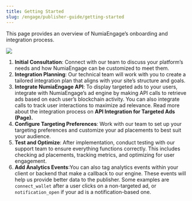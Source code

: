 ```yaml
---
title: Getting Started
slug: /engage/publisher-guide/getting-started
---
```


This page provides an overview of NumiaEngage’s onboarding and integration process. 

<Image 
  src="/media/engage/publisher_diagram_light.svg" 
  srcDark="/media/engage/publisher_diagram_dark.svg" 
/>

1. **Initial Consultation**: Connect with our team to discuss your platform’s needs and how NumiaEngage can be customized to meet them.
2. **Integration Planning**: Our technical team will work with you to create a tailored integration plan that aligns with your site’s structure and goals.
3. **Integrate NumiaEngage API**: To display targeted ads to your users, integrate with NumiaEngage’s ad engine by making API calls to retrieve ads based on each user’s blockchain activity. You can also integrate calls to track user interactions to maximize ad relevance. Read more about the integration process on **API Integration for Targeted Ads (Page).**
4. **Configure Targeting Preferences**: Work with our team to set up your targeting preferences and customize your ad placements to best suit your audience.
5. **Test and Optimize**: After implementation, conduct testing with our support team to ensure everything functions correctly. This includes checking ad placements, tracking metrics, and optimizing for user engagement.
6. **Add Analytics Events**:You can also tag analytics events within your client or backend that make a callback to our engine. These events will help us provide better data to the publisher. Some examples are `connect_wallet` after a user clicks on a non-targeted ad, or `notification_open` if your ad is a notification-based one.

<Card 
  title="Let's Talk!"
  description="Learn more about NumiaEngage by contacting our team."
  link="https://engage.numia.xyz/#cta"
  icon="headset"
  iconType='regular'
  iconSize='32px'
/>